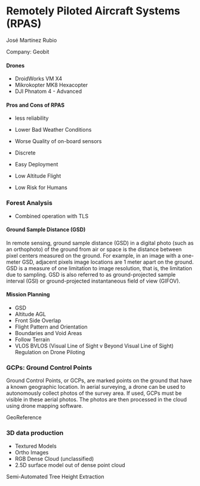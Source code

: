 
Remotely Piloted Aircraft Systems (RPAS) 
=================================================
José Martínez Rubio

Company: Geobit

#### Drones

* DroidWorks VM X4
* Mikrokopter MK8 Hexacopter
* DJI Phnatom 4 - Advanced

#### Pros and Cons of RPAS

* less reliability
* Lower Bad Weather Conditions
* Worse Quality of on-board sensors

* Discrete
* Easy Deployment
* Low Altitude Flight
* Low Risk for Humans
 
### Forest Analysis
* Combined operation with TLS


#### Ground Sample Distance (GSD)
In remote sensing, ground sample distance (GSD) in a digital photo (such as an orthophoto) of the ground from air or space is the distance between pixel centers measured on the ground. For example, in an image with a one-meter GSD, adjacent pixels image locations are 1 meter apart on the ground. GSD is a measure of one limitation to image resolution, that is, the limitation due to sampling.
GSD is also referred to as ground-projected sample interval (GSI) or ground-projected instantaneous field of view (GIFOV).


#### Mission Planning
* GSD
* Altitude AGL
* Front Side Overlap
* Flight Pattern and Orientation
* Boundaries and Void Areas
* Follow Terrain
* VLOS BVLOS (Visual Line of Sight v Beyond Visual Line of Sight) Regulation on Drone Piloting


### GCPs: Ground Control Points

Ground Control Points, or GCPs, are marked points on the ground that have a known geographic location. In aerial surveying, a drone can be used to autonomously collect photos of the survey area. If used, GCPs must be visible in these aerial photos. The photos are then processed in the cloud using drone mapping software.


GeoReference

### 3D data production
* Textured Models
* Ortho Images
* RGB Dense Cloud (unclassified)
* 2.5D surface model out of dense point cloud

Semi-Automated Tree Height Extraction
